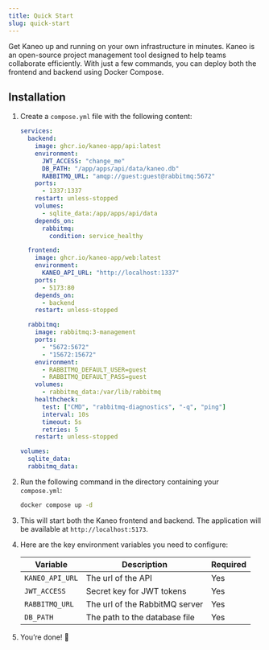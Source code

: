 ```yaml
---
title: Quick Start
slug: quick-start
---
```




Get Kaneo up and running on your own infrastructure in minutes. Kaneo is an open-source project management tool designed to help teams collaborate efficiently. With just a few commands, you can deploy both the frontend and backend using Docker Compose.


## Installation

<Steps>

1. Create a `compose.yml` file with the following content:
    ```yaml title="compose.yml"
    services:
      backend:
        image: ghcr.io/kaneo-app/api:latest
        environment:
          JWT_ACCESS: "change_me"
          DB_PATH: "/app/apps/api/data/kaneo.db"
          RABBITMQ_URL: "amqp://guest:guest@rabbitmq:5672"
        ports:
          - 1337:1337
        restart: unless-stopped
        volumes:
          - sqlite_data:/app/apps/api/data
        depends_on:
          rabbitmq:
            condition: service_healthy

      frontend:
        image: ghcr.io/kaneo-app/web:latest
        environment:
          KANEO_API_URL: "http://localhost:1337"
        ports:
          - 5173:80
        depends_on:
          - backend
        restart: unless-stopped

      rabbitmq:
        image: rabbitmq:3-management
        ports:
          - "5672:5672"
          - "15672:15672"
        environment:
          - RABBITMQ_DEFAULT_USER=guest
          - RABBITMQ_DEFAULT_PASS=guest
        volumes:
          - rabbitmq_data:/var/lib/rabbitmq
        healthcheck:
          test: ["CMD", "rabbitmq-diagnostics", "-q", "ping"]
          interval: 10s
          timeout: 5s
          retries: 5
        restart: unless-stopped

    volumes:
      sqlite_data:
      rabbitmq_data:
    ```

2. Run the following command in the directory containing your `compose.yml`:
    ```bash
    docker compose up -d
    ```

3. This will start both the Kaneo frontend and backend. The application will be available at `http://localhost:5173`.

3. Here are the key environment variables you need to configure:

    | Variable | Description | Required |
    |----------|-------------|----------|
    | `KANEO_API_URL` | The url of the API | Yes |
    | `JWT_ACCESS` | Secret key for JWT tokens | Yes |
    | `RABBITMQ_URL` | The url of the RabbitMQ server | Yes |
    | `DB_PATH` | The path to the database file | Yes |

4. You’re done! 🎉

</Steps>